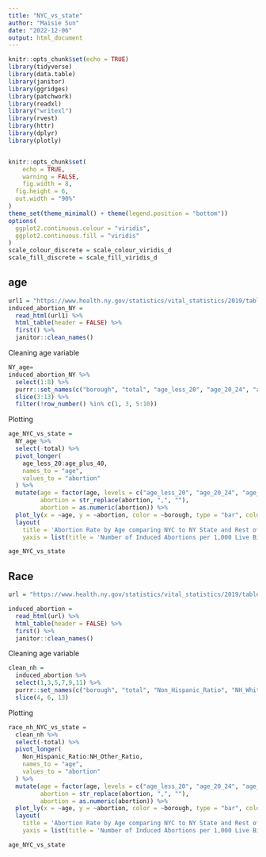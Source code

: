 ```yaml
---
title: "NYC_vs_state"
author: "Maisie Sun"
date: "2022-12-06"
output: html_document
---
```


```r
knitr::opts_chunk$set(echo = TRUE)
library(tidyverse)
library(data.table)
library(janitor)
library(ggridges)
library(patchwork)
library(readxl)
library("writexl")
library(rvest)
library(httr)
library(dplyr)
library(plotly)


knitr::opts_chunk$set(
	echo = TRUE,
	warning = FALSE,
	fig.width = 8, 
  fig.height = 6,
  out.width = "90%"
)
theme_set(theme_minimal() + theme(legend.position = "bottom"))
options(
  ggplot2.continuous.colour = "viridis",
  ggplot2.continuous.fill = "viridis"
)
scale_colour_discrete = scale_colour_viridis_d
scale_fill_discrete = scale_fill_viridis_d
```

## age

```r
url1 = "https://www.health.ny.gov/statistics/vital_statistics/2019/table22.htm"
induced_abortion_NY = 
  read_html(url1) %>%
  html_table(header = FALSE) %>%
  first() %>%
  janitor::clean_names()

```

Cleaning age variable

```r
NY_age=
induced_abortion_NY %>%
  select(1:8) %>%
  purrr::set_names(c("borough", "total", "age_less_20", "age_20_24", "age_25_29", "age_30_34", "age_35_39", "age_plus_40")) %>%
  slice(3:13) %>%
  filter(!row_number() %in% c(1, 3, 5:10))

```

Plotting

```r
age_NYC_vs_state = 
  NY_age %>%
  select(-total) %>%
  pivot_longer(
    age_less_20:age_plus_40,
    names_to = "age", 
    values_to = "abortion"
  ) %>% 
  mutate(age = factor(age, levels = c("age_less_20", "age_20_24", "age_25_29", "age_30_34", "age_35_39", "age_plus_40")),
         abortion = str_replace(abortion, ",", ""),
         abortion = as.numeric(abortion)) %>% 
  plot_ly(x = ~age, y = ~abortion, color = ~borough, type = "bar", colors = "viridis") %>% 
  layout(
    title = 'Abortion Rate by Age comparing NYC to NY State and Rest of NY', 
    yaxis = list(title = 'Number of Induced Abortions per 1,000 Live Births'))

age_NYC_vs_state
```

## Race

```r
url = "https://www.health.ny.gov/statistics/vital_statistics/2019/table23.htm"

induced_abortion = 
  read_html(url) %>%
  html_table(header = FALSE) %>%
  first() %>%
  janitor::clean_names()
```

Cleaning age variable

```r
clean_nh = 
  induced_abortion %>%
  select(1,3,5,7,9,11) %>% 
  purrr::set_names(c("borough", "total", "Non_Hispanic_Ratio", "NH_White_Only_Ratio", "NH_Black_Only_Ratio", "NH_Other_Ratio")) %>% 
  slice(4, 6, 13)
```

Plotting

```r
race_nh_NYC_vs_state = 
  clean_nh %>%
  select(-total) %>%
  pivot_longer(
    Non_Hispanic_Ratio:NH_Other_Ratio,
    names_to = "age", 
    values_to = "abortion"
  ) %>% 
  mutate(age = factor(age, levels = c("age_less_20", "age_20_24", "age_25_29", "age_30_34", "age_35_39", "age_plus_40")),
         abortion = str_replace(abortion, ",", ""),
         abortion = as.numeric(abortion)) %>% 
  plot_ly(x = ~age, y = ~abortion, color = ~borough, type = "bar", colors = "viridis") %>% 
  layout(
    title = 'Abortion Rate by Age comparing NYC to NY State and Rest of NY', 
    yaxis = list(title = 'Number of Induced Abortions per 1,000 Live Births'))

age_NYC_vs_state
```
